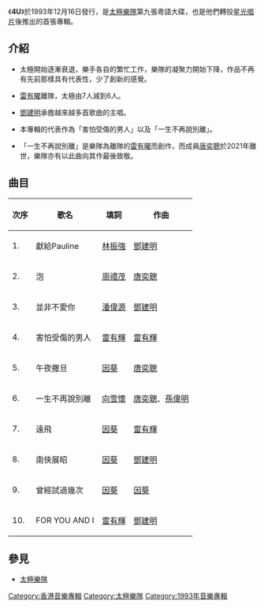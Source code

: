 {{Album infobox | <!-- See Wikipedia:WikiProject_Albums -->
|  Name        = 4U 
|  Type        = [[專輯|專輯]]
|  Artist      = [[太極樂隊|太極樂隊]]
|  Cover       = 
|  Background  = 
|  Released    = 1993年12月16日
|  Recorded    = 1993年
|  Genre       = [[粵語流行音樂|粵語流行音樂]]
|  Label       = [[星光唱片|星光唱片]]
|  Last album  = [[正義勇士|正義勇士]]<br/>（1993年4月）
|  This album  = '''4U '''<br/>（1993年12月16日）
|  Next album  = [[Utopia|Utopia]]<br/>（1995年5月15日）
}}
{{about|太極樂隊專輯|[[蕭亞軒|蕭亞軒]]第四张个人国语专辑|4U (蕭亞軒專輯)}}
《'''4U '''》於1993年12月16日發行，是[[太極樂隊|太極樂隊]]第九張粵語大碟，也是他們轉投[[星光唱片|星光唱片]]後推出的首張專輯。

==介紹==
*太極開始逐漸衰退，樂手各自的繁忙工作，樂隊的凝聚力開始下降，作品不再有先前那樣具有代表性，少了創新的感覺。

*[[雷有曜|雷有曜]]離隊，太極由7人減到6人。

*[[鄧建明|鄧建明]]承擔越來越多首歌曲的主唱。

*本專輯的代表作為「害怕受傷的男人」以及「一生不再說別離」。

*「一生不再說別離」是樂隊為離隊的[[雷有曜|雷有曜]]而創作，而成員[[唐奕聰|唐奕聰]]於2021年離世，樂隊亦有以此曲向其作最後致敬。

==曲目==
{| class="wikitable"
|-
!次序
!歌名
!填詞
!作曲
|-
| 1. || 獻給Pauline|| [[林振強|林振強]] ||[[鄧建明|鄧建明]]
|-
| 2. || 泡 || [[周禮茂|周禮茂]] ||[[唐奕聰|唐奕聰]]
|-
| 3. || 並非不愛你  || [[潘偉源|潘偉源]] || [[鄧建明|鄧建明]]
|-
| 4. || 害怕受傷的男人  || [[雷有輝|雷有輝]] || [[雷有輝|雷有輝]]
|-
| 5. || 午夜撒旦  || [[因葵|因葵]] || [[唐奕聰|唐奕聰]]
|-
| 6. || 一生不再說別離   || [[向雪懷|向雪懷]] || [[唐奕聰|唐奕聰]]、[[孫偉明|孫偉明]]
|-
| 7. || 遠飛 || [[因葵|因葵]] ||[[雷有輝|雷有輝]]
|-
| 8. || 南俠展昭   || [[因葵|因葵]] || [[鄧建明|鄧建明]]
|-
| 9. || 曾經試過幾次  || [[因葵|因葵]] || [[因葵|因葵]]
|-
| 10. ||FOR YOU AND I    || [[雷有輝|雷有輝]] || [[鄧建明|鄧建明]]
|}

==參見==
*[[太極樂隊|太極樂隊]]

{{album-stub}}
{{太極樂隊}}
[[Category:香港音樂專輯|Category:香港音樂專輯]]
[[Category:太極樂隊|Category:太極樂隊]]
[[Category:1993年音樂專輯|Category:1993年音樂專輯]]